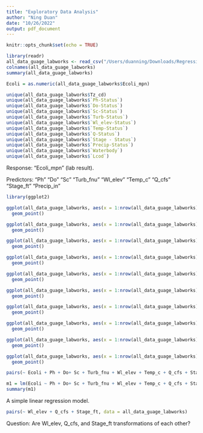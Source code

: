 ```yaml
---
title: "Exploratory Data Analysis"
author: "Ning Duan"
date: "10/26/2022"
output: pdf_document
---
```


```r
knitr::opts_chunk$set(echo = TRUE)
```

```r
library(readr)
all_data_guage_labworks <- read_csv("/Users/duanning/Downloads/Regression-Modelling/posts/_data/all_data_guage_labworks.csv")
colnames(all_data_guage_labworks)
summary(all_data_guage_labworks)

Ecoli = as.numeric(all_data_guage_labworks$Ecoli_mpn)

unique(all_data_guage_labworks$Tz_cd)
unique(all_data_guage_labworks$`Ph-Status`)
unique(all_data_guage_labworks$`Do-Status`)
unique(all_data_guage_labworks$`Sc-Status`)
unique(all_data_guage_labworks$`Turb-Status`)
unique(all_data_guage_labworks$`Wl_elev-Status`)
unique(all_data_guage_labworks$`Temp-Status`)
unique(all_data_guage_labworks$`Q-Status`)
unique(all_data_guage_labworks$`Stage - Status`)
unique(all_data_guage_labworks$`Precip-Status`)
unique(all_data_guage_labworks$`Waterbody`)
unique(all_data_guage_labworks$`Lcod`)
```

Response: "Ecoli_mpn" (lab result).

Predictors: "Ph" "Do" "Sc" "Turb_fnu" "Wl_elev" "Temp_c" "Q_cfs" "Stage_ft" "Precip_in"

```r
library(ggplot2)

ggplot(all_data_guage_labworks, aes(x = 1:nrow(all_data_guage_labworks), y = Ecoli)) +
  geom_point()

ggplot(all_data_guage_labworks, aes(x = 1:nrow(all_data_guage_labworks), y = all_data_guage_labworks$Ph)) +
  geom_point()

ggplot(all_data_guage_labworks, aes(x = 1:nrow(all_data_guage_labworks), y = all_data_guage_labworks$Do)) +
  geom_point()

ggplot(all_data_guage_labworks, aes(x = 1:nrow(all_data_guage_labworks), y = all_data_guage_labworks$Sc)) +
  geom_point()

ggplot(all_data_guage_labworks, aes(x = 1:nrow(all_data_guage_labworks), y = all_data_guage_labworks$Turb_fnu)) +
  geom_point()

ggplot(all_data_guage_labworks, aes(x = 1:nrow(all_data_guage_labworks), y = all_data_guage_labworks$Wl_elev)) +
  geom_point()

ggplot(all_data_guage_labworks, aes(x = 1:nrow(all_data_guage_labworks), y = all_data_guage_labworks$Temp_c)) +
  geom_point()

ggplot(all_data_guage_labworks, aes(x = 1:nrow(all_data_guage_labworks), y = all_data_guage_labworks$Q_cfs)) +
  geom_point()

ggplot(all_data_guage_labworks, aes(x = 1:nrow(all_data_guage_labworks), y = all_data_guage_labworks$Stage_ft)) +
  geom_point()

ggplot(all_data_guage_labworks, aes(x = 1:nrow(all_data_guage_labworks), y = all_data_guage_labworks$Precip_in)) +
  geom_point()
```

```r
pairs(~ Ecoli + Ph + Do+ Sc + Turb_fnu + Wl_elev + Temp_c + Q_cfs + Stage_ft + Precip_in, data = all_data_guage_labworks)
```

```r
m1 = lm(Ecoli ~ Ph + Do+ Sc + Turb_fnu + Wl_elev + Temp_c + Q_cfs + Stage_ft + Precip_in, data = all_data_guage_labworks)
summary(m1)
```

A simple linear regression model.

```r
pairs(~ Wl_elev + Q_cfs + Stage_ft, data = all_data_guage_labworks)
```
Question: Are Wl_elev, Q_cfs, and Stage_ft transformations of each other?
